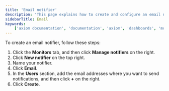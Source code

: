 ```yaml
---
title: 'Email notifier'
description: 'This page explains how to create and configure an email notifier.'
sidebarTitle: Email
keywords:
    ['axiom documentation', 'documentation', 'axiom', 'dashboards', 'monitors', 'notifiers', 'slack', 'email', 'pagerduty', 'webhook', 'opsgenie', 'discord', 'discord webhook']
---
```


To create an email notifier, follow these steps:

1. Click the **Monitors** tab, and then click **Manage notifiers** on the right.
1. Click **New notifier** on the top right.
1. Name your notifier.
1. Click **Email**.
1. In the **Users** section, add the email addresses where you want to send notifications, and then click **+** on the right.
1. Click **Create**.